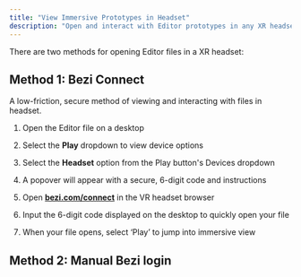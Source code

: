 ```yaml
---
title: "View Immersive Prototypes in Headset"
description: "Open and interact with Editor prototypes in any XR headset in seconds."
---
```


There are two methods for opening Editor files in a XR headset:&#x20;

## Method 1: Bezi Connect

A low-friction, secure method of viewing and interacting with files in headset.&#x20;

1. Open the Editor file on a desktop

2. Select the **Play** dropdown to view device options&#x20;

3. Select the **Headset** option from the Play button's Devices dropdown

4. A popover will appear with a secure, 6-digit code and instructions&#x20;

5. Open [**bezi.com/connect**](http://bezi.com/connect) in the VR headset browser

6. Input the 6-digit code displayed on the desktop to quickly open your file

7. When your file opens, select ‘Play’ to jump into immersive view

## Method 2: Manual Bezi login